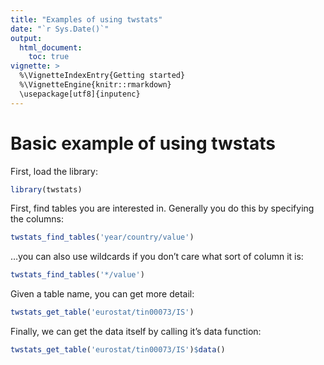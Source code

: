 ```yaml
---
title: "Examples of using twstats"
date: "`r Sys.Date()`"
output:
  html_document:
    toc: true
vignette: >
  %\VignetteIndexEntry{Getting started}
  %\VignetteEngine{knitr::rmarkdown}
  \usepackage[utf8]{inputenc}
---
```


# Basic example of using twstats

First, load the library:

```r
library(twstats)
```

First, find tables you are interested in. Generally you do this by specifying the columns:

```r
twstats_find_tables('year/country/value')
```

...you can also use wildcards if you don't care what sort of column it is:

```r
twstats_find_tables('*/value')
```

Given a table name, you can get more detail:

```r
twstats_get_table('eurostat/tin00073/IS')
```

Finally, we can get the data itself by calling it's data function:

```r
twstats_get_table('eurostat/tin00073/IS')$data()
```
